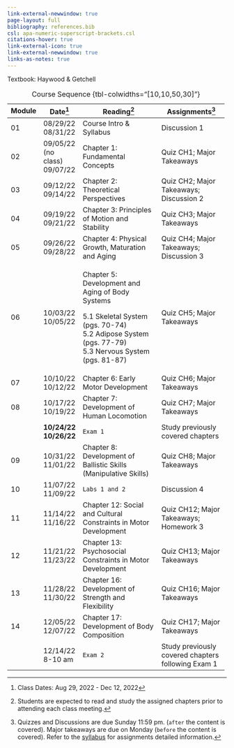 ```yaml
---
link-external-newwindow: true
page-layout: full
bibliography: references.bib
csl: apa-numeric-superscript-brackets.csl
citations-hover: true
link-external-icon: true
link-external-newwindow: true
links-as-notes: true
---
```


Textbook: Haywood & Getchell

+-------------+----------------------+------------------------------------------------------------------+----------------------------------------------------+
| Module      | Date[^1]             | Reading[^2]                                                      | Assignments[^3]                                    |
+=============+======================+==================================================================+====================================================+
| 01          | 08/29/22\            | Course Intro & Syllabus                                          | Discussion 1                                       |
|             | 08/31/22             |                                                                  |                                                    |
+-------------+----------------------+------------------------------------------------------------------+----------------------------------------------------+
| 02          | 09/05/22 (no class)\ | Chapter 1: Fundamental Concepts                                  | Quiz CH1; Major Takeaways                          |
|             | 09/07/22             |                                                                  |                                                    |
+-------------+----------------------+------------------------------------------------------------------+----------------------------------------------------+
| 03          | 09/12/22\            | Chapter 2: Theoretical Perspectives                              | Quiz CH2; Major Takeaways; Discussion 2            |
|             | 09/14/22             |                                                                  |                                                    |
+-------------+----------------------+------------------------------------------------------------------+----------------------------------------------------+
| 04          | 09/19/22\            | Chapter 3: Principles of Motion and Stability                    | Quiz CH3; Major Takeaways                          |
|             | 09/21/22             |                                                                  |                                                    |
+-------------+----------------------+------------------------------------------------------------------+----------------------------------------------------+
| 05          | 09/26/22\            | Chapter 4: Physical Growth, Maturation and Aging                 | Quiz CH4; Major Takeaways; Discussion 3            |
|             | 09/28/22             |                                                                  |                                                    |
+-------------+----------------------+------------------------------------------------------------------+----------------------------------------------------+
| 06          | 10/03/22\            | Chapter 5: Development and Aging of Body Systems                 | Quiz CH5; Major Takeaways                          |
|             | 10/05/22             |                                                                  |                                                    |
|             |                      | 5.1 Skeletal System (pgs. 70-74)\                                |                                                    |
|             |                      | 5.2 Adipose System (pgs. 77-79)\                                 |                                                    |
|             |                      | 5.3 Nervous System (pgs. 81-87)                                  |                                                    |
+-------------+----------------------+------------------------------------------------------------------+----------------------------------------------------+
| 07          | 10/10/22\            | Chapter 6: Early Motor Development                               | Quiz CH6; Major Takeaways                          |
|             | 10/12/22             |                                                                  |                                                    |
+-------------+----------------------+------------------------------------------------------------------+----------------------------------------------------+
| 08          | 10/17/22\            | Chapter 7: Development of Human Locomotion                       | Quiz CH7; Major Takeaways                          |
|             | 10/19/22             |                                                                  |                                                    |
+-------------+----------------------+------------------------------------------------------------------+----------------------------------------------------+
|             | **10/24/22\          | `Exam 1`                                                         | Study previously covered chapters                  |
|             | 10/26/22**           |                                                                  |                                                    |
+-------------+----------------------+------------------------------------------------------------------+----------------------------------------------------+
| 09          | 10/31/22\            | Chapter 8: Development of Ballistic Skills (Manipulative Skills) | Quiz CH8; Major Takeaways                          |
|             | 11/01/22             |                                                                  |                                                    |
+-------------+----------------------+------------------------------------------------------------------+----------------------------------------------------+
| 10          | 11/07/22\            | `Labs 1 and 2`                                                   | Discussion 4                                       |
|             | 11/09/22             |                                                                  |                                                    |
+-------------+----------------------+------------------------------------------------------------------+----------------------------------------------------+
| 11          | 11/14/22\            | Chapter 12: Social and Cultural Constraints in Motor Development | Quiz CH12; Major Takeaways; Homework 3             |
|             | 11/16/22             |                                                                  |                                                    |
+-------------+----------------------+------------------------------------------------------------------+----------------------------------------------------+
| 12          | 11/21/22\            | Chapter 13: Psychosocial Constraints in Motor Development        | Quiz CH13; Major Takeaways                         |
|             | 11/23/22             |                                                                  |                                                    |
+-------------+----------------------+------------------------------------------------------------------+----------------------------------------------------+
| 13          | 11/28/22\            | Chapter 16: Development of Strength and Flexibility              | Quiz CH16; Major Takeaways                         |
|             | 11/30/22\            |                                                                  |                                                    |
+-------------+----------------------+------------------------------------------------------------------+----------------------------------------------------+
| 14          | 12/05/22\            | Chapter 17: Development of Body Composition                      | Quiz CH17; Major Takeaways                         |
|             | 12/07/22             |                                                                  |                                                    |
+-------------+----------------------+------------------------------------------------------------------+----------------------------------------------------+
|             | 12/14/22\            | `Exam 2`                                                         | Study previously covered chapters following Exam 1 |
|             | 8-10 am              |                                                                  |                                                    |
+-------------+----------------------+------------------------------------------------------------------+----------------------------------------------------+

: Course Sequence {tbl-colwidths="\[10,10,50,30\]"}

[^1]: Class Dates: Aug 29, 2022 - Dec 12, 2022

[^2]: Students are expected to read and study the assigned chapters prior to attending each class meeting.

[^3]: Quizzes and Discussions are due Sunday 11:59 pm. (`after` the content is covered). Major takeaways are due on Monday (`before` the content is covered). Refer to the [syllabus](syllabus.qmd) for assignments detailed information.
